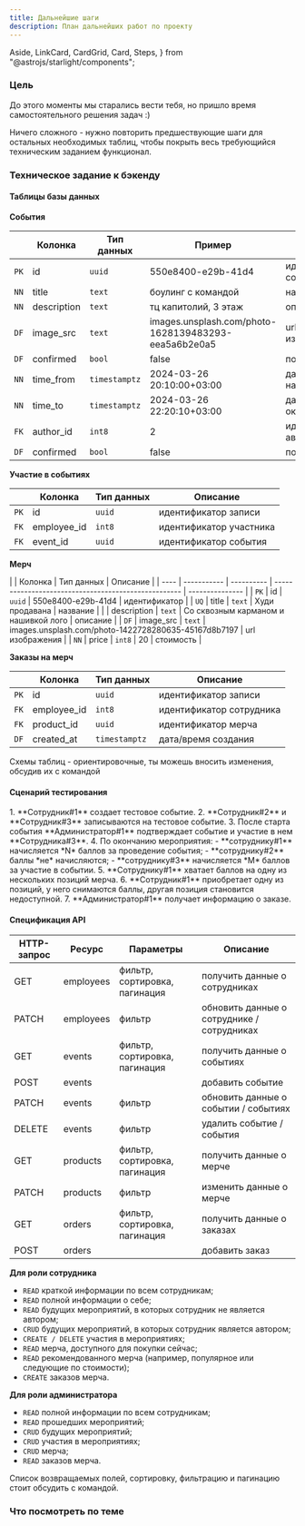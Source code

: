 ```yaml
---
title: Дальнейшие шаги
description: План дальнейших работ по проекту
---
```


  Aside,
  LinkCard,
  CardGrid,
  Card,
  Steps,
} from "@astrojs/starlight/components";

### Цель

До этого моменты мы старались вести тебя, но пришло время самостоятельного решения задач :)

Ничего сложного - нужно повторить предшествующие шаги для остальных необходимых таблиц, чтобы покрыть
весь требующийся техническим заданием функционал.

### Техническое задание к бэкенду

#### Таблицы базы данных

**События**

|      | Колонка     | Тип данных    | Пример                                               | Описание              |
| ---- | ----------- | ------------- | ---------------------------------------------------- | --------------------- |
| `PK` | id          | `uuid`        | 550e8400-e29b-41d4                                   | идентификатор события |
| `NN` | title       | `text`        | боулинг с командой                                   | название              |
| `NN` | description | `text`        | тц капитолий, 3 этаж                                 | описание              |
| `DF` | image_src   | `text`        | images.unsplash.com/photo-1628139483293-eea5a6b2e0a5 | url изображения       |
| `DF` | confirmed   | `bool`        | false                                                | подтверждение         |
| `NN` | time_from   | `timestamptz` | 2024-03-26 20:10:00+03:00                            | дата/время начала     |
| `NN` | time_to     | `timestamptz` | 2024-03-26 22:20:10+03:00                            | дата/время окончания  |
| `FK` | author_id   | `int8`        | 2                                                    | идентификатор автора  |
| `DF` | confirmed   | `bool`        | false                                                | подтверждение         |

**Участие в событиях**

|      | Колонка     | Тип данных | Описание                |
| ---- | ----------- | ---------- | ----------------------- |
| `PK` | id          | `uuid`     | идентификатор записи    |
| `FK` | employee_id | `int8`     | идентификатор участника |
| `FK` | event_id    | `uuid`     | идентификатор события   |

**Мерч**

|      | Колонка     | Тип данных | Описание                                             |
| ---- | ----------- | ---------- | ---------------------------------------------------- | --------------- |
| `PK` | id          | `uuid`     | 550e8400-e29b-41d4                                   | идентификатор   |
| `UQ` | title       | `text`     | Худи продавана                                       | название        |
|      | description | `text`     | Со сквозным карманом и нашивкой лого                 | описание        |
| `DF` | image_src   | `text`     | images.unsplash.com/photo-1422728280635-45167d8b7197 | url изображения |
| `NN` | price       | `int8`     | 20                                                   | стоимость       |

**Заказы на мерч**

|      | Колонка     | Тип данных    | Описание                 |
| ---- | ----------- | ------------- | ------------------------ |
| `PK` | id          | `uuid`        | идентификатор записи     |
| `FK` | employee_id | `int8`        | идентификатор сотрудника |
| `FK` | product_id  | `uuid`        | идентификатор мерча      |
| `DF` | created_at  | `timestamptz` | дата/время создания      |

<Aside type="note" title="Рекомендация">
  Схемы таблиц - ориентировочные, ты можешь вносить изменения, обсудив их с
  командой
</Aside>

#### Сценарий тестирования

<Steps>
  1. **Сотрудник#1** создает тестовое событие. 2. **Сотрудник#2** и
  **Сотрудник#3** записываются на тестовое событие. 3. После старта события
  **Администратор#1** подтверждает событие и участие в нем **Сотрудника#3**. 4.
  По окончанию мероприятия: - **сотруднику#1** начисляется *N* баллов за
  проведение события; - **сотруднику#2** баллы *не* начисляются; -
  **сотруднику#3** начисляется *M* баллов за участие в событии. 5.
  **Сотруднику#1** хватает баллов на одну из нескольких позиций мерча. 6.
  **Сотрудник#1** приобретает одну из позиций, у него снимаются баллы, другая
  позиция становится недоступной. 7. **Администратор#1** получает информацию о
  заказе.
</Steps>

#### Спецификация API

| HTTP-запрос | Ресурс    | Параметры                     | Описание                                   |
| ----------- | --------- | ----------------------------- | ------------------------------------------ |
| GET         | employees | фильтр, сортировка, пагинация | получить данные о сотрудниках              |
| PATCH       | employees | фильтр                        | обновить данные о сотруднике / сотрудниках |
| GET         | events    | фильтр, сортировка, пагинация | получить данные о событиях                 |
| POST        | events    |                               | добавить событие                           |
| PATCH       | events    | фильтр                        | обновить данные о событии / событиях       |
| DELETE      | events    | фильтр                        | удалить событие / события                  |
| GET         | products  | фильтр, сортировка, пагинация | получить данные о мерче                    |
| PATCH       | products  | фильтр                        | изменить данные о мерче                    |
| GET         | orders    | фильтр, сортировка, пагинация | получить данные о заказах                  |
| POST        | orders    |                               | добавить заказ                             |

**Для роли сотрудника**

- `READ` краткой информации по всем сотрудникам;
- `READ` полной информации о себе;
- `READ` будущих мероприятий, в которых сотрудник не является автором;
- `CRUD` будущих мероприятий, в которых сотрудник является автором;
- `CREATE / DELETE` участия в мероприятиях;
- `READ` мерча, доступного для покупки сейчас;
- `READ` рекомендованного мерча (например, популярное или следующие по стоимости);
- `CREATE` заказов мерча.

**Для роли администратора**

- `READ` полной информации по всем сотрудникам;
- `READ` прошедших мероприятий;
- `CRUD` будущих мероприятий;
- `CRUD` участия в мероприятиях;
- `CRUD` мерча;
- `READ` заказов мерча.

<Aside type="note" title="Рекомендация">
  Список возвращаемых полей, сортировку, фильтрацию и пагинацию стоит обсудить с
  командой.
</Aside>

### Что посмотреть по теме

<LinkCard
  title="Learn Supabase"
  description="full course for beginners [3 hours]"
  href="https://www.youtube.com/watch?v=8DTOTT7q0XA&list=PL8HkCX2C5h0W-Fr3NEfOprzTRHICMGyOX&index=22"
  target="_blank"
/>
<LinkCard
  title="Full-Stack Web App"
  description=" with Supabase and Next.js [1 hour]"
  href="https://www.youtube.com/watch?v=kDGovtwtcyU&list=PL8HkCX2C5h0W-Fr3NEfOprzTRHICMGyOX&index=24"
  target="_blank"
/>
<LinkCard
  title="React Admin Dashboard"
  description=" build and deploy [5.5 hours]"
  href="https://www.youtube.com/watch?v=6a3Dz8gwjdg"
  target="_blank"
/>
